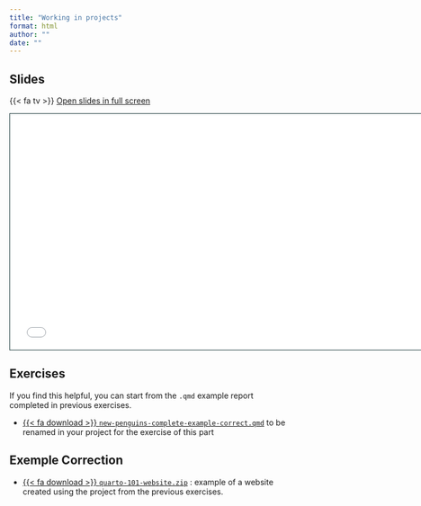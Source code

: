 ```yaml
---
title: "Working in projects"
format: html
author: ""
date: ""
---
```


## Slides

{{< fa tv >}} [Open slides in full screen](3-projects.html)

```{=html}
<iframe class="slide-deck" src="3-projects.html" height="420" width="747" style="border: 1px solid #123233;"></iframe>
```

## Exercises

If you find this helpful, you can start from the `.qmd` example report completed in previous exercises.

-   <a href="https://raw.githubusercontent.com/cderv/tuto-quarto-user-2024/main/exemples-correction/new-penguins-complete-example-correct.qmd">{{< fa download >}} `new-penguins-complete-example-correct.qmd`</i></a> to be renamed in your project for the exercise of this part

## Exemple Correction 

-   <a href="https://raw.githubusercontent.com/cderv/tuto-quarto-user-2024/main/exemples-correction/quarto-101-website.zip">{{< fa download >}} `quarto-101-website.zip`</i></a> : example of a website created using the project from the previous exercises.